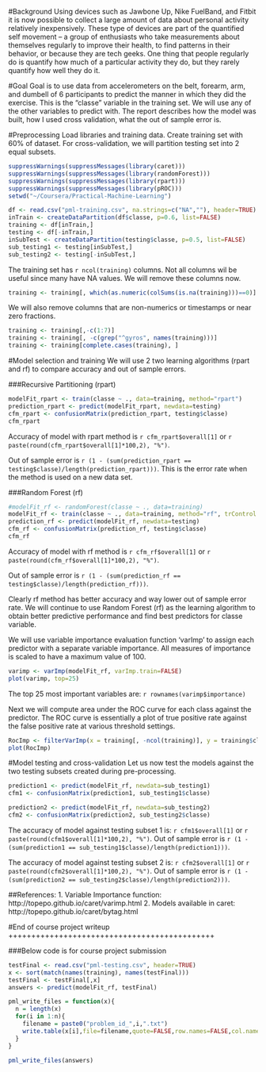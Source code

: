 #Background
Using devices such as Jawbone Up, Nike FuelBand, and Fitbit it is now possible to collect a large amount of data about personal activity relatively inexpensively. These type of devices are part of the quantified self movement – a group of enthusiasts who take measurements about themselves regularly to improve their health, to find patterns in their behavior, or because they are tech geeks. One thing that people regularly do is quantify how much of a particular activity they do, but they rarely quantify how well they do it. 

#Goal
Goal is to use data from accelerometers on the belt, forearm, arm, and dumbell of 6 participants to predict the manner in which they did the exercise. This is the "classe" variable in the training set. We will use any of the other variables to predict with. The report describes how the model was built, how I used cross validation, what the out of sample error is. 

#Preprocessing
Load libraries and training data. Create training set with 60% of dataset. For cross-validation, we will partition testing set into 2 equal subsets.
```r
suppressWarnings(suppressMessages(library(caret)))
suppressWarnings(suppressMessages(library(randomForest)))
suppressWarnings(suppressMessages(library(rpart)))
suppressWarnings(suppressMessages(library(pROC)))
setwd("~/Coursera/Practical-Machine-Learning")

df <- read.csv("pml-training.csv", na.strings=c("NA",""), header=TRUE)
inTrain <- createDataPartition(df$classe, p=0.6, list=FALSE)
training <- df[inTrain,]
testing <- df[-inTrain,]
inSubTest <- createDataPartition(testing$classe, p=0.5, list=FALSE)
sub_testing1 <- testing[inSubTest,]
sub_testing2 <- testing[-inSubTest,]

```

The training set has `r ncol(training)` columns. Not all columns wil be useful since many have NA values. We will remove these columns now.
```r
training <- training[, which(as.numeric(colSums(is.na(training)))==0)]
```

We will also remove columns that are non-numerics or timestamps or near zero fractions.
```r
training <- training[,-c(1:7)]
training <- training[, -c(grep("^gyros", names(training)))]
training <- training[complete.cases(training), ]
```

#Model selection and training
We will use 2 two learning algorithms (rpart and rf) to compare accuracy and out of sample errors.

###Recursive Partitioning (rpart)
```r
modelFit_rpart <- train(classe ~ ., data=training, method="rpart")
prediction_rpart <- predict(modelFit_rpart, newdata=testing)
cfm_rpart <- confusionMatrix(prediction_rpart, testing$classe)
cfm_rpart

```
Accuracy of model with rpart method is `r cfm_rpart$overall[1]` or `r paste(round(cfm_rpart$overall[1]*100,2), "%")`.

Out of sample error is `r (1 - (sum(prediction_rpart == testing$classe)/length(prediction_rpart)))`. This is the error rate when the method is used on a new data set.

###Random Forest (rf)
```r
#modelFit_rf <- randomForest(classe ~ ., data=training) 
modelFit_rf <- train(classe ~ ., data=training, method="rf", trControl = trainControl(method="cv", number=4)) 
prediction_rf <- predict(modelFit_rf, newdata=testing)
cfm_rf <- confusionMatrix(prediction_rf, testing$classe)
cfm_rf

```

Accuracy of model with rf method is `r cfm_rf$overall[1]` or `r paste(round(cfm_rf$overall[1]*100,2), "%")`.

Out of sample error is `r (1 - (sum(prediction_rf == testing$classe)/length(prediction_rf)))`.

Clearly rf method has better accuracy and way lower out of sample error rate. We will continue to use Random Forest (rf) as the learning algorithm to obtain better predictive performance and find best predictors for classe variable.

We will use variable importance evaluation function 'varImp' to assign each predictor with a separate variable importance. All measures of importance is scaled to have a maximum value of 100. 

```r
varimp <- varImp(modelFit_rf, varImp.train=FALSE)
plot(varimp, top=25)
```

The top 25 most important variables are:
`r rownames(varimp$importance)`

Next we will compute area under the ROC curve for each class against the predictor. The ROC curve is essentially a plot of true positive rate against the false positive rate at various threshold settings.
```r
RocImp <- filterVarImp(x = training[, -ncol(training)], y = training$classe)
plot(RocImp)

```

#Model testing and cross-validation
Let us now test the models against the two testing subsets created during pre-processing.
```r
prediction1 <- predict(modelFit_rf, newdata=sub_testing1)
cfm1 <- confusionMatrix(prediction1, sub_testing1$classe)

prediction2 <- predict(modelFit_rf, newdata=sub_testing2)
cfm2 <- confusionMatrix(prediction2, sub_testing2$classe)

```

The accuracy of model against testing subset 1 is: `r cfm1$overall[1]` or `r paste(round(cfm1$overall[1]*100,2), "%")`. Out of sample error is `r (1 - (sum(prediction1 == sub_testing1$classe)/length(prediction1)))`.


The accuracy of model against testing subset 2 is: `r cfm2$overall[1]` or `r paste(round(cfm2$overall[1]*100,2), "%")`. Out of sample error is `r (1 - (sum(prediction2 == sub_testing2$classe)/length(prediction2)))`.

##References:
1. Variable Importance function: http://topepo.github.io/caret/varimp.html
2. Models available in caret: http://topepo.github.io/caret/bytag.html

#End of course project writeup
+++++++++++++++++++++++++++++++++++++++++++++

###Below code is for course project submission

```r
testFinal <- read.csv("pml-testing.csv", header=TRUE)
x <- sort(match(names(training), names(testFinal)))
testFinal <- testFinal[,x]
answers <- predict(modelFit_rf, testFinal)

pml_write_files = function(x){
  n = length(x)
  for(i in 1:n){
    filename = paste0("problem_id_",i,".txt")
    write.table(x[i],file=filename,quote=FALSE,row.names=FALSE,col.names=FALSE)
  }
}

pml_write_files(answers)

```

